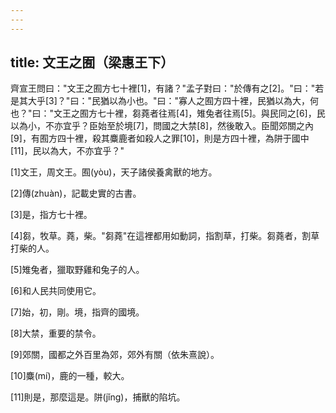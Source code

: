 ```yaml
---
---
---
```

title: 文王之囿（梁惠王下）
---



齊宣王問曰："文王之囿方七十裡[1]，有諸？"孟子對曰："於傳有之[2]。"曰："若是其大乎[3]？"曰："民猶以為小也。"曰："寡人之囿方四十裡，民猶以為大，何也？"曰："文王之囿方七十裡，芻蕘者往焉[4]，雉兔者往焉[5]。與民同之[6]，民以為小，不亦宜乎？臣始至於境[7]，問國之大禁[8]，然後敢入。臣聞郊關之內[9]，有囿方四十裡，殺其麋鹿者如殺人之罪[10]，則是方四十裡，為阱于國中[11]，民以為大，不亦宜乎？"

[1]文王，周文王。囿(yòu)，天子諸侯養禽獸的地方。

[2]傳(zhuàn)，記載史實的古書。

[3]是，指方七十裡。

[4]芻，牧草。蕘，柴。"芻蕘"在這裡都用如動詞，指割草，打柴。芻蕘者，割草打柴的人。

[5]雉兔者，獵取野雞和兔子的人。

[6]和人民共同使用它。

[7]始，初，剛。境，指齊的國境。

[8]大禁，重要的禁令。

[9]郊關，國都之外百里為郊，郊外有關（依朱熹說）。

[10]麋(mí)，鹿的一種，較大。

[11]則是，那麼這是。阱(jǐng)，捕獸的陷坑。